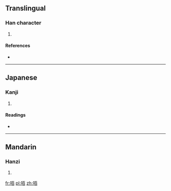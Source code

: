 ==Translingual==

===Han character===
{{Han char|rn=30|rad=口|as=06|sn=9|four=|canj=口一日 (RMA)}}

# {{defn|Han|sort=口06}}

====References====
* {{Han ref|kx=0185.230|dkj=03526|dj=0405.210|hdz=10613.110|uh=549F|ud=21663}}

----

==Japanese==

===Kanji===
{{ja-kanji|grade=|rs=口06}}

# {{defn|lang=ja|sort=口06}}

====Readings====
* {{ja-readings|on=[[かく]] (kaku)|kun=}}

----

==Mandarin==

===Hanzi===
{{cmn-hanzi|pin=[[huò]] ([[huo4]]), [[chà]] ([[cha4]]), [[zhā]] ([[zha1]])|wg=huo<sup>4</sup>, ch'a<sup>4</sup>, cha<sup>1</sup>}}

# {{defn|lang=cmn|sort=口06}}

[[fr:咟]]
[[pl:咟]]
[[zh:咟]]